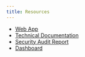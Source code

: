 ```yaml
---
title: Resources
---
```


- [Web App](https://v2.streamprotocol.money)
- [Technical Documentation](https://docs-v2.streamprotocol.money)
- [Security Audit Report](https://docs.streamprotocol.money/security-audit.pdf)
- [Dashboard](https://dashboard-v2.streamprotocol.money)
